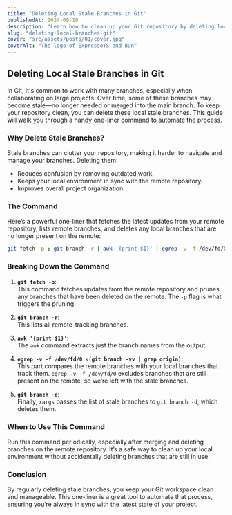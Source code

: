 ```yaml
---
title: "Deleting Local Stale Branches in Git"
publishedAt: 2024-09-10
description: "Learn how to clean up your Git repository by deleting local stale branches with a simple command. Keep your workspace organized and in sync with the remote repository."
slug: "deleting-local-branches-git"
cover: "src/assets/posts/01/cover.jpg"
coverAlt: "The logo of ExpressoTS and Bun"
---
```



## Deleting Local Stale Branches in Git

In Git, it's common to work with many branches, especially when collaborating on large projects. Over time, some of these branches may become stale—no longer needed or merged into the main branch. To keep your repository clean, you can delete these local stale branches. This guide will walk you through a handy one-liner command to automate the process.

### Why Delete Stale Branches?

Stale branches can clutter your repository, making it harder to navigate and manage your branches. Deleting them:

- Reduces confusion by removing outdated work.
- Keeps your local environment in sync with the remote repository.
- Improves overall project organization.

### The Command

Here’s a powerful one-liner that fetches the latest updates from your remote repository, lists remote branches, and deletes any local branches that are no longer present on the remote:

```bash
git fetch -p ; git branch -r | awk '{print $1}' | egrep -v -f /dev/fd/0 <(git branch -vv | grep origin) | awk '{print $1}' | xargs git branch -d
```

### Breaking Down the Command

1. **`git fetch -p`**:  
   This command fetches updates from the remote repository and prunes any branches that have been deleted on the remote. The `-p` flag is what triggers the pruning.

2. **`git branch -r`**:  
   This lists all remote-tracking branches.

3. **`awk '{print $1}'`**:  
   The `awk` command extracts just the branch names from the output.

4. **`egrep -v -f /dev/fd/0 <(git branch -vv | grep origin)`**:  
   This part compares the remote branches with your local branches that track them. `egrep -v -f /dev/fd/0` excludes branches that are still present on the remote, so we’re left with the stale branches.

5. **`git branch -d`**:  
   Finally, `xargs` passes the list of stale branches to `git branch -d`, which deletes them.

### When to Use This Command

Run this command periodically, especially after merging and deleting branches on the remote repository. It’s a safe way to clean up your local environment without accidentally deleting branches that are still in use.

### Conclusion

By regularly deleting stale branches, you keep your Git workspace clean and manageable. This one-liner is a great tool to automate that process, ensuring you’re always in sync with the latest state of your project.

